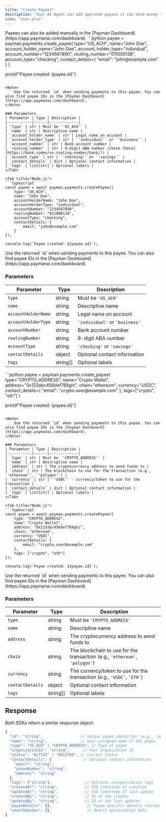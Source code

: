 ```yaml
---
title: "Create Payees"
description: "Your AI Agent can add approved payees it can send money to - humans, AI agents, or crypto wallets"
icon: "user-plus"
---
```


<Note>
	Payees can also be added manually in the [Payman
	Dashboard](https://app.paymanai.com/dashboard).
</Note>

<Tabs>
<Tab title="ACH Payee">
<Tabs>
<Tab title="Python">
```python
payee = payman.payments.create_payee(
    type="US_ACH",
    name="John Doe",
    account_holder_name="John Doe",
    account_holder_type="individual",
    account_number="1234567890",
    routing_number="011000138",
    account_type="checking",
    contact_details={
        "email": "john@example.com"
    }
)

print(f"Payee created: {payee.id}")
```

<Note>
    Use the returned `id` when sending payments to this payee. You can also find payee IDs in the [Payman Dashboard](https://app.paymanai.com/dashboard).
</Note>

### Parameters
| Parameter | Type | Description |
|-----------|------|-------------|
| `type` | str | Must be `'US_ACH'` |
| `name` | str | Descriptive name |
| `account_holder_name` | str | Legal name on account |
| `account_holder_type` | str | `'individual'` or `'business'` |
| `account_number` | str | Bank account number |
| `routing_number` | str | 9-digit ABA number (check [here](https://bank.codes/us-routing-number/bank/)) |
| `account_type` | str | `'checking'` or `'savings'` |
| `contact_details` | dict | Optional contact information |
| `tags` | list[str] | Optional labels |
</Tab>

<Tab title="Node.js">
```typescript
const payee = await payman.payments.createPayee({
    type: "US_ACH",
    name: "John Doe",
    accountHolderName: "John Doe",
    accountHolderType: "individual",
    accountNumber: "1234567890",
    routingNumber: "011000138",
    accountType: "checking",
    contactDetails: {
        email: "john@example.com"
    }
});

console.log(`Payee created: ${payee.id}`);
```

<Note>
	Use the returned `id` when sending payments to this payee. You can also find
	payee IDs in the [Payman Dashboard](https://app.paymanai.com/dashboard).
</Note>

### Parameters

| Parameter           | Type     | Description                    |
| ------------------- | -------- | ------------------------------ |
| `type`              | string   | Must be `'US_ACH'`             |
| `name`              | string   | Descriptive name               |
| `accountHolderName` | string   | Legal name on account          |
| `accountHolderType` | string   | `'individual'` or `'business'` |
| `accountNumber`     | string   | Bank account number            |
| `routingNumber`     | string   | 9-digit ABA number             |
| `accountType`       | string   | `'checking'` or `'savings'`    |
| `contactDetails`    | object   | Optional contact information   |
| `tags`              | string[] | Optional labels                |

</Tab>
</Tabs>
</Tab>


<Tab title="Crypto Payee">
<Tabs>
<Tab title="Python">
```python
payee = payman.payments.create_payee(
    type="CRYPTO_ADDRESS",
    name="Crypto Wallet",
    address="0x123abc456def789ghi",
    chain="ethereum",
    currency="USDC",
    contact_details={
        "email": "crypto.user@example.com"
    },
    tags=["crypto", "eth"]
)

print(f"Payee created: {payee.id}")
```

<Note>
    Use the returned `id` when sending payments to this payee. You can also find payee IDs in the [Payman Dashboard](https://app.paymanai.com/dashboard).
</Note>

### Parameters
| Parameter | Type | Description |
|-----------|------|-------------|
| `type` | str | Must be `'CRYPTO_ADDRESS'` |
| `name` | str | Descriptive name |
| `address` | str | The cryptocurrency address to send funds to |
| `chain` | str | The blockchain to use for the transaction (e.g., `'ethereum'`, `'polygon'`) |
| `currency` | str | `'USDC'` - currency/token to use for the transaction |
| `contact_details` | dict | Optional contact information |
| `tags` | list[str] | Optional labels |
</Tab>

<Tab title="Node.js">
```typescript
const payee = await payman.payments.createPayee({
    type: "CRYPTO_ADDRESS",
    name: "Crypto Wallet",
    address: "0x123abc456def789ghi",
    chain: "ethereum",
    currency: "USDC",
    contactDetails: {
        email: "crypto.user@example.com"
    },
    tags: ["crypto", "eth"]
});

console.log(`Payee created: ${payee.id}`);
```

<Note>
	Use the returned `id` when sending payments to this payee. You can also find
	payee IDs in the [Payman Dashboard](https://app.paymanai.com/dashboard).
</Note>

### Parameters

| Parameter       | Type     | Description                                                          |
| --------------- | -------- | -------------------------------------------------------------------- |
| `type`          | string   | Must be `'CRYPTO_ADDRESS'`                                           |
| `name`          | string   | Descriptive name                                                     |
| `address`       | string   | The cryptocurrency address to send funds to                           |
| `chain`         | string   | The blockchain to use for the transaction (e.g., `'ethereum'`, `'polygon'`) |
| `currency`      | string   | The currency/token to use for the transaction (e.g., `'USDC'`, `'ETH'`) |
| `contactDetails`| object   | Optional contact information                                         |
| `tags`          | string[] | Optional labels                                                      |

</Tab>
</Tabs>
</Tab>
</Tabs>

## Response

Both SDKs return a similar response object:

```typescript
{
  "id": "string",                 // Unique payee identifier (e.g., 'pd-1f001934-7...')
  "name": "string",               // User-assigned name of the payee
  "type": "US_ACH" | "CRYPTO_ADDRESS", // Type of payee
  "organizationId": "string",      // Your organization ID
  "status": "ACTIVE" | "DELETED", // Current status
  "contactDetails": {              // Optional contact information
    "email": "string",
    "phoneNumber": "string",
    "address": "string"
  },
  "tags": ["string"],               // Optional categorization tags
  "createdAt": "string",            // ISO timestamp of creation
  "updatedAt": "string",            // ISO timestamp of last update
  "createdBy": "string",            // ID of the creator
  "updatedBy": "string",            // ID of the last updater
  "payeeDetails": {},                // Payee-specific details (varies by type)
  "searchHashes": {},                // Search optimization data
}
```